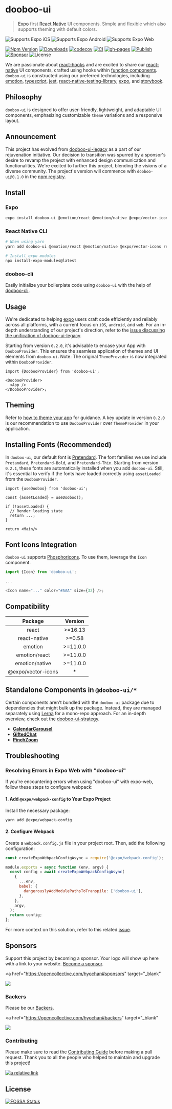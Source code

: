 
<Meta title="Overview/Getting Started" />

# dooboo-ui

> [Expo](https://expo.io) first [React Native](https://reactnative.dev) UI components. Simple and flexible which also supports theming with default colors.

![Supports Expo iOS](https://img.shields.io/badge/iOS-4630EB.svg?style=flat-square&logo=APPLE&labelColor=999999&logoColor=fff)
![Supports Expo Android](https://img.shields.io/badge/Android-4630EB.svg?style=flat-square&logo=ANDROID&labelColor=A4C639&logoColor=fff)
![Supports Expo Web](https://img.shields.io/badge/web-4630EB.svg?style=flat-square&logo=GOOGLE-CHROME&labelColor=4285F4&logoColor=fff)

[![Npm Version](http://img.shields.io/npm/v/dooboo-ui.svg?style=flat-square)](https://npmjs.org/package/dooboo-ui)
[![Downloads](http://img.shields.io/npm/dm/dooboo-ui.svg?style=flat-square)](https://npmjs.org/package/dooboo-ui)
[![codecov](https://codecov.io/gh/hyochan/dooboo-ui/branch/main/graph/badge.svg?token=ncTMAOVpOM)](https://codecov.io/gh/hyochan/dooboo-ui)
[![CI](https://github.com/hyochan/dooboo-ui/actions/workflows/ci.yml/badge.svg)](https://github.com/hyochan/dooboo-ui/actions/workflows/ci.yml)
[![gh-pages](https://github.com/hyochan/dooboo-ui/actions/workflows/gh-pages.yml/badge.svg)](https://hyochan.github.io/dooboo-ui)
[![Publish](https://github.com/hyochan/dooboo-ui/actions/workflows/publish.yml/badge.svg)](https://github.com/hyochan/dooboo-ui/actions/workflows/publish.yml)
[![Sponsor](https://opencollective.com/dooboo-ui/tiers/badge.svg?style=shield)](https://opencollective.com/dooboo-ui/tiers/badge.svg)
![License](http://img.shields.io/npm/l/dooboo-ui.svg?style=flat-square)

We are passionate about [react-hooks](https://code.fb.com/open-source/react-hooks) and are excited to share our [react-native](https://facebook.github.io/react-native) UI components, crafted using hooks within [function components](https://reactjs.org/docs/components-and-props.html#function-and-class-components). `dooboo-ui` is constructed using our preferred technologies, including [emotion](https://emotion.sh/docs/@emotion/native), [typescript](https://www.typescriptlang.org/), [jest](https://jestjs.io), [react-native-testing-library](https://github.com/callstack/react-native-testing-library), [expo](https://expo.io), and [storybook](https://storybook.js.org).

## Philosophy

`dooboo-ui` is designed to offer user-friendly, lightweight, and adaptable UI components, emphasizing customizable `theme` variations and a responsive layout.

## Announcement

This project has evolved from [dooboo-ui-legacy](https://github.com/hyochan/dooboo-ui-legacy) as a part of our rejuvenation initiative. Our decision to transition was spurred by a sponsor's desire to revamp the project with enhanced design communication and functionalities. We're excited to further this project, blending the visions of a diverse community. The project's version will commence with `dooboo-ui@0.1.0` in the [npm registry](https://www.npmjs.com).

## Install

### Expo

```sh
expo install dooboo-ui @emotion/react @emotion/native @expo/vector-icons react-native-gesture-handler react-native-svg expo-screen-orientation @expo/match-media
```

### React Native CLI

```sh
# When using yarn
yarn add dooboo-ui @emotion/react @emotion/native @expo/vector-icons react-native-gesture-handler react-native-svg expo-screen-orientation @expo/match-media

# Install expo modules
npx install-expo-modules@latest
```

### dooboo-cli

Easily initialize your boilerplate code using `dooboo-ui` with the help of [dooboo-cli](https://github.com/hyochan/dooboo-cli).

## Usage

We're dedicated to helping [expo](https://expo.io) users craft code efficiently and reliably across all platforms, with a current focus on `iOS`, `android`, and `web`. For an in-depth understanding of our project's direction, refer to the [issue discussing the unification of dooboo-ui-legacy](https://github.com/hyochan/dooboo-ui-legacy/issues/194).

Starting from version `0.2.0`, it's advisable to encase your App with `DoobooProvider`. This ensures the seamless application of themes and UI elements from `dooboo-ui`. Note: The original `ThemeProvider` is now integrated within `DoobooProvider`.

```tsx
import {DoobooProvider} from 'dooboo-ui';

<DoobooProvider>
  <App />
</DoobooProvider>;
```

## Theming

Refer to [how to theme your app](?path=/docs/overview-theming--page) for guidance. A key update in version `0.2.0` is our recommendation to use `DoobooProvider` over `ThemeProvider` in your application.

## Installing Fonts (Recommended)

In `dooboo-ui`, our default font is [Pretendard](https://github.com/orioncactus/pretendard). The font families we use include `Pretandard`, `Pretendard-Bold`, and `Pretendard-Thin`. Starting from version `0.2.1`, these fonts are automatically installed when you add `dooboo-ui`. Still, it's essential to verify if the fonts have loaded correctly using `assetLoaded` from the `DoobooProvider`.

```tsx
import {useDooboo} from 'dooboo-ui';

const {assetLoaded} = useDooboo();

if (!assetLoaded) {
  // Render loading state
  return ...;
}

return <Main/>
```

## Font Icons Integration

`dooboo-ui` supports [Phosphoricons](https://phosphoricons.com). To use them, leverage the `Icon` component.

```js
import {Icon} from 'dooboo-ui';

...

<Icon name="..." color="#AAA" size={32} />;
```

## Compatibility

| Package                  | Version  |
|:------------------------:|:--------:|
| react                    | >=16.13  |
| react-native             | >=0.58   |
| emotion                  | >=11.0.0 |
| emotion/react            | >=11.0.0 |
| emotion/native           | >=11.0.0 |
| @expo/vector-icons       | \*       |

## Standalone Components in `@dooboo-ui/*`

Certain components aren't bundled with the `dooboo-ui` package due to dependencies that might bulk up the package. Instead, they are managed separately using [Lerna](https://lerna.js.org/) for a mono-repo approach. For an in-depth overview, check out the [dooboo-ui-strategy](https://github.com/hyochan/dooboo-ui/pull/49).

- **[CalendarCarousel](https://github.com/hyochan/dooboo-ui/tree/main/packages/CalendarCarousel)**
- **[GiftedChat](https://github.com/hyochan/dooboo-ui/tree/main/packages/GiftedChat)**
- **[PinchZoom](https://github.com/hyochan/dooboo-ui/tree/main/packages/PinchZoom)**

## Troubleshooting

### Resolving Errors in Expo Web with "dooboo-ui"

If you're encountering errors when using "dooboo-ui" with expo-web, follow these steps to configure webpack:

#### 1. Add `@expo/webpack-config` to Your Expo Project

Install the necessary package:

```sh
yarn add @expo/webpack-config
```

#### 2. Configure Webpack

Create a `webpack.config.js` file in your project root. Then, add the following configuration:

```javascript
const createExpoWebpackConfigAsync = require('@expo/webpack-config');

module.exports = async function (env, argv) {
  const config = await createExpoWebpackConfigAsync(
    {
      ...env,
      babel: {
        dangerouslyAddModulePathsToTranspile: ['dooboo-ui'],
      },
    },
    argv,
  );
  return config;
};
```

For more context on this solution, refer to this related [issue](https://forums.expo.io/t/error-when-running-expo-start-web/33096/3).

## Sponsors

Support this project by becoming a sponsor. Your logo will show up here with
a link to your website. [Become a sponsor](https://opencollective.com/hyochan#sponsor).

<a
  href="https://opencollective.com/hyochan#sponsors"
  target="_blank"
>
  <img src="https://opencollective.com/hyochan/sponsors.svg?width=890" />
</a>

### Backers

Please be our [Backers](https://opencollective.com/hyochan#backers).

<a
  href="https://opencollective.com/hyochan#backers"
  target="_blank"
>
  <img src="https://opencollective.com/hyochan/backers.svg?width=890" />
</a>

### Contributing

Please make sure to read the [Contributing Guide](https://dooboo-ui.hyo.dev/?path=/docs/contributing-contributing--page) before making a pull request.
Thank you to all the people who helped to maintain and upgrade this project!

[![a relative link](https://opencollective.com/hyochan/contributors.svg?width=890&button=true)](https://opencollective.com/hyochan)

## License

[![FOSSA Status](https://app.fossa.com/api/projects/git%2Bgithub.com%hyochan%2Fdooboo-ui.svg?type=shield)](https://app.fossa.com/projects/git%2Bgithub.com%hyochan%2Fdooboo-ui?ref=badge_shield)
